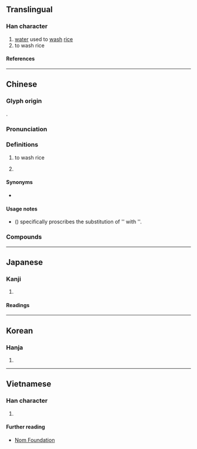 {{character info}}
==Translingual==

===Han character===
{{Han char|rn=85|rad=水|as=08|sn=11|four=32121|canj=EDHL|ids=⿰氵析}}

# [[water]] used to [[wash]] [[rice]]
# to wash rice

====References====
{{Han ref|kx=0629.050|dkj=17617|dj=1031.010|hdz=31642.070|uh=6DC5}}

----

==Chinese==
{{zh-forms}}

===Glyph origin===
{{Han etym}}
{{Han compound|氵|析|c1=s|c2=p|t1=water|ls=psc}}.

===Pronunciation===
{{zh-pron
|m=xī
|c=sik1
|mn=sek
|mc=y
|oc=y
|cat=n,v
}}

===Definitions===
{{zh-hanzi}}

# {{lb|zh|formal}} to wash rice
# {{surname|zh}}

====Synonyms====
* {{zh-l|淘米}}

====Usage notes====
* ''{{w|Xiandai Hanyu Guifan Cidian}}'' ({{lw|zh|pref=《|现代汉语规范词典|suf=》}}) specifically proscribes the substitution of '{{l|zh|浙}}' with '{{lang|zh|淅}}'.

===Compounds===
{{zh-der|接淅而行|洒淅|淅淅|淅淅瀝瀝|淅淅颯颯|淅瀝|淅留淅零|淅零淅留|淅零零|淅颯|瀝瀝淅淅|瀟瀟淅淅|淅河|淅川}}

----

==Japanese==

===Kanji===
{{ja-kanji|grade=|rs=水08}}

# {{rfdef|ja|sort=水08}}

====Readings====
{{ja-readings
|on=せき
|kun=よなぐ, かしよね
}}

----

==Korean==

===Hanja===
{{ko-hanja|석}}

# {{rfdef|ko|sort=水08}}

----

==Vietnamese==

===Han character===
{{vi-readings|rs=水08|reading=tích}}

# {{rfdef|vi|sort=水08}}

====Further reading====
* [http://nomfoundation.org/common/nom_details.php?codepoint=6dc5 Nom Foundation]